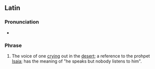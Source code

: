 ==Latin==

===Pronunciation===
* {{la-IPA|vōx clāmantis in dēsertō|eccl=yes}}

===Phrase===
{{head|la|phrase|head=[[vōx]] [[clamans|clāmantis]] [[in]] [[desertus|dēsertō]]}}

# The voice of one [[cry]]ing out in the [[desert]]; a reference to the prohpet [[Isaia]]; has the meaning of "he speaks but nobody listens to him".
